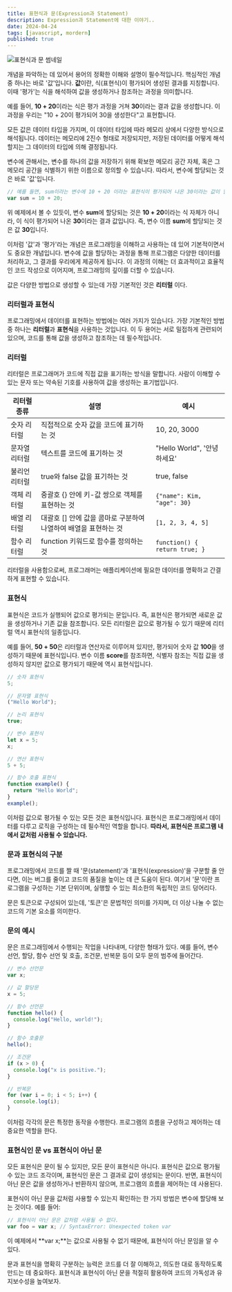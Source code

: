 ```yaml
---
title: 표현식과 문(Expression과 Statement)
description: Expression과 Statement에 대한 이야기..
date: 2024-04-24
tags: [javascript, mordern]
published: true
---
```


![표현식과 문 썸네일](https://raw.githubusercontent.com/thdtjdgml415/next-blog/main/assets/img/expression-statement.webp)

개념을 파악하는 데 있어서 용어의 정확한 이해와 설명이 필수적입니다. 핵심적인 개념 중 하나는 바로 '값'입니다. **값**이란, 식(표현식)이 평가되어 생성된 결과를 지칭합니다. 이때 '평가'는 식을 해석하여 값을 생성하거나 참조하는 과정을 의미합니다.

예를 들어, **10 + 20**이라는 식은 평가 과정을 거쳐 **30**이라는 결과 값을 생성합니다. 이 과정을 우리는 "10 + 20이 평가되어 30을 생성한다"고 표현합니다.

모든 값은 데이터 타입을 가지며, 이 데이터 타입에 따라 메모리 상에서 다양한 방식으로 해석됩니다. 데이터는 메모리에 2진수 형태로 저장되지만, 저장된 데이터를 어떻게 해석할지는 그 데이터의 타입에 의해 결정됩니다.

변수에 관해서는, 변수를 하나의 값을 저장하기 위해 확보한 메모리 공간 자체, 혹은 그 메모리 공간을 식별하기 위한 이름으로 정의할 수 있습니다. 따라서, 변수에 할당되는 것은 바로 '값'입니다.

```jsx showLineNumbers
// 예를 들면, sum이라는 변수에 10 + 20 이라는 표현식이 평가되어 나온 30이라는 값이 할당됩니다.
var sum = 10 + 20;
```

위 예제에서 볼 수 있듯이, 변수 **sum**에 할당되는 것은 **10 + 20**이라는 식 자체가 아니라, 이 식이 평가되어 나온 **30**이라는 결과 값입니다. 즉, 변수 이름 **sum**에 할당되는 것은 값 **30**입니다.

이처럼 '값'과 '평가'라는 개념은 프로그래밍을 이해하고 사용하는 데 있어 기본적이면서도 중요한 개념입니다. 변수에 값을 할당하는 과정을 통해 프로그램은 다양한 데이터를 처리하고, 그 결과를 우리에게 제공하게 됩니다. 이 과정의 이해는 더 효과적이고 효율적인 코드 작성으로 이어지며, 프로그래밍의 깊이를 더할 수 있습니다.

값은 다양한 방법으로 생성할 수 있는데 가장 기본적인 것은 **리터럴** 이다.

### **리터럴과 표현식**

프로그래밍에서 데이터를 표현하는 방법에는 여러 가지가 있습니다. 가장 기본적인 방법 중 하나는 **리터럴**과 **표현식**을 사용하는 것입니다. 이 두 용어는 서로 밀접하게 관련되어 있으며, 코드를 통해 값을 생성하고 참조하는 데 필수적입니다.

### 리터럴

리터럴은 프로그래머가 코드에 직접 값을 표기하는 방식을 말합니다. 사람이 이해할 수 있는 문자 또는 약속된 기호를 사용하여 값을 생성하는 표기법입니다.

| 리터럴 종류   | 설명                                                            | 예시                          |
| ------------- | --------------------------------------------------------------- | ----------------------------- |
| 숫자 리터럴   | 직접적으로 숫자 값을 코드에 표기하는 것                         | 10, 20, 3000                  |
| 문자열 리터럴 | 텍스트를 코드에 표기하는 것                                     | "Hello World", '안녕하세요'   |
| 불리언 리터럴 | true와 false 값을 표기하는 것                                   | true, false                   |
| 객체 리터럴   | 중괄호 {} 안에 키-값 쌍으로 객체를 표현하는 것                  | `{"name": Kim, "age": 30}`    |
| 배열 리터럴   | 대괄호 [] 안에 값을 콤마로 구분하여 나열하여 배열을 표현하는 것 | `[1, 2, 3, 4, 5]`             |
| 함수 리터럴   | function 키워드로 함수를 정의하는 것                            | `function() { return true; }` |

리터럴을 사용함으로써, 프로그래머는 애플리케이션에 필요한 데이터를 명확하고 간결하게 표현할 수 있습니다.

### 표현식

표현식은 코드가 실행되어 값으로 평가되는 문입니다. 즉, 표현식은 평가되면 새로운 값을 생성하거나 기존 값을 참조합니다. 모든 리터럴은 값으로 평가될 수 있기 때문에 리터럴 역시 표현식의 일종입니다.

예를 들어, **50 + 50**은 리터럴과 연산자로 이루어져 있지만, 평가되어 숫자 값 **100**을 생성하기 때문에 표현식입니다. 변수 이름 **score**를 참조하면, 식별자 참조는 직접 값을 생성하지 않지만 값으로 평가되기 때문에 역시 표현식입니다.

```jsx showLineNumbers
// 숫자 표현식
5;

// 문자열 표현식
("Hello World");

// 논리 표현식
true;

// 변수 표현식
let x = 5;
x;

// 연산 표현식
5 + 5;

// 함수 호출 표현식
function example() {
  return "Hello World";
}
example();
```

이처럼 값으로 평가될 수 있는 모든 것은 표현식입니다. 표현식은 프로그래밍에서 데이터를 다루고 로직을 구성하는 데 필수적인 역할을 합니다. **따라서, 표현식은 프로그램 내에서 값처럼 사용될 수 있습니다.**

### **문과 표현식의 구분**

프로그래밍에서 코드를 짤 때 '문(statement)'과 '표현식(expression)'을 구분할 줄 안다면, 이는 버그를 줄이고 코드의 품질을 높이는 데 큰 도움이 된다. 여기서 '문'이란 프로그램을 구성하는 기본 단위이며, 실행할 수 있는 최소한의 독립적인 코드 덩어리다.

문은 토큰으로 구성되어 있는데, '토큰'은 문법적인 의미를 가지며, 더 이상 나눌 수 없는 코드의 기본 요소를 의미한다.

### **문의 예시**

문은 프로그래밍에서 수행되는 작업을 나타내며, 다양한 형태가 있다. 예를 들어, 변수 선언, 할당, 함수 선언 및 호출, 조건문, 반복문 등이 모두 문의 범주에 들어간다.

```jsx showLineNumbers
// 변수 선언문
var x;

// 값 할당문
x = 5;

// 함수 선언문
function hello() {
  console.log("Hello, world!");
}

// 함수 호출문
hello();

// 조건문
if (x > 0) {
  console.log("x is positive.");
}

// 반복문
for (var i = 0; i < 5; i++) {
  console.log(i);
}
```

이처럼 각각의 문은 특정한 동작을 수행한다. 프로그램의 흐름을 구성하고 제어하는 데 중요한 역할을 한다.

### **표현식인 문 vs 표현식이 아닌 문**

모든 표현식은 문이 될 수 있지만, 모든 문이 표현식은 아니다. 표현식은 값으로 평가될 수 있는 코드 조각이며, 표현식인 문은 그 결과로 값이 생성되는 문이다. 반면, 표현식이 아닌 문은 값을 생성하거나 반환하지 않으며, 프로그램의 흐름을 제어하는 데 사용된다.

표현식이 아닌 문을 값처럼 사용할 수 있는지 확인하는 한 가지 방법은 변수에 할당해 보는 것이다. 예를 들어:

```jsx showLineNumbers
// 표현식이 아닌 문은 값처럼 사용될 수 없다.
var foo = var x; // SyntaxError: Unexpected token var
```

이 예제에서 **var x;**는 값으로 사용될 수 없기 때문에, 표현식이 아닌 문임을 알 수 있다.

문과 표현식을 명확히 구분하는 능력은 코드를 더 잘 이해하고, 의도한 대로 동작하도록 만드는 데 중요하다. 표현식과 표현식이 아닌 문을 적절히 활용하여 코드의 가독성과 유지보수성을 높여보자.
